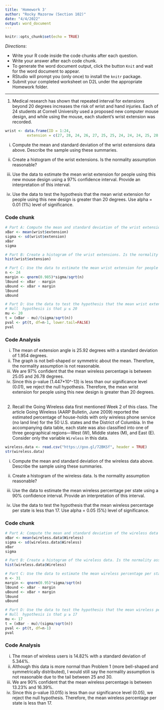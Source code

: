 ```yaml
---
title: 'Homework 3'
author: "Rocky Mazorow (Section 102)"
date: "4/4/2022"
output: word_document
---
```


```r
knitr::opts_chunk$set(echo = TRUE)
```

*Directions*: 

* Write your R code inside the code chunks after each question.
* Write your answer after each code chunk.
* To generate the word document output, click the button `Knit` and wait for the word document to appear.
* RStudio will prompt you (only once) to install the `knitr` package.
* Submit your completed worksheet on D2L under the appropriate Homework folder.

***
1. Medical research has shown that repeated interval for extensions beyond 20 degrees increases the risk of wrist and hand injuries. Each of 24 students at Cornell University used a proposed new computer mouse design, and while using the mouse, each student's wrist extension was recorded. 

```r
wrist <- data.frame(ID = 1:24,
          extension = c(27, 28, 24, 26, 27, 25, 25, 24, 24, 24, 25, 28, 22, 25, 24, 28, 27, 26, 31, 25, 28, 27, 27, 25))
```

  i) Compute the mean and standard deviation of the wrist extensions data above. Describe the sample using these summaries.  
 
  ii) Create a histogram of the wrist extensions. Is the normality assumption reasonable?  
  
  iii) Use the data to estimate the mean wrist extension for people using this new mouse design using a 97\% confidence interval. Provide an interpretation of this interval.  
  
  
  iv) Use the data to test the hypothesis that the mean wrist extension for people using this new design is greater than 20 degrees. Use alpha = 0.01 (1\%) level of significance.  
  
  
  
### Code chunk
```r
# Part A: Compute the mean and standard deviation of the wrist extensions data above. Describe the sample using these summaries.  
xBar <- mean(wrist$extension)
sigma <- sd(wrist$extension)
xBar
sigma

# Part B: Create a histogram of the wrist extensions. Is the normality assumption reasonable?  
hist(wrist$extension)  

# Part C: Use the data to estimate the mean wrist extension for people using this new mouse design using a 97% confidence interval. Provide an interpretation of this interval.  
n <- 24
margin <- qnorm(0.985)*sigma/sqrt(n)
lBound <- xBar - margin
uBound <- xBar + margin
lBound
uBound

# Part D: Use the data to test the hypothesis that the mean wrist extension for people using this new design is greater than 20 degrees. Use alpha = 0.01 (1%) level of significance. 
# Null  hypothesis is that µ ≤ 20
mu <- 20
t = (xBar - mu)/(sigma/sqrt(n))
pval <- pt(t, df=n-1, lower.tail=FALSE)
pval

```
### Code Analysis
i) The mean of extension angle is 25.92 degrees with a standard deviation of 1.954 degrees.
ii) The graph is not bell-shaped or symmetric about the mean. Therefore, the normality assumption is not reasonable.
iii) We are 97% confident that the mean wireless percentage is between 25.05 and 26.78 degrees.
iv) Since this p-value (1.447*10^-13) is less than our significance level (0.01), we reject the null hypothesis. Therefore, the mean wrist extension for people using this new design is greater than 20 degrees.
&nbsp;  
&nbsp; 

2. Recall the Going Wireless data first mentioned Week 2 of this class. The article Going Wireless (AARP Bulletin, June 2009) reported the estimated percentage of house-holds with only wireless phone service (no land line) for the 50 U.S. states and the District of Columbia. In the accompanying data table, each state was also classified into one of three geographical regions—West (W), Middle states (M), and East (E). Consider only the variable `Wireless` in this data.

```r
wireless.data <- read.csv("https://goo.gl/72BKSf", header = TRUE)
str(wireless.data)
```

  i) Compute the mean and standard deviation of the wireless data above. Describe the sample using these summaries.  
 
  ii) Create a histogram of the wireless data. Is the normality assumption reasonable?  
  
  iii) Use the data to estimate the mean wireless percentage per state using a 90\% confidence interval. Provide an interpretation of this interval.  
  
  
  iv) Use the data to test the hypothesis that the mean  wireless percentage per state is less than 17. Use alpha = 0.05 (5\%) level of significance.  
  
  
  
### Code chunk
```r
# Part A: Compute the mean and standard deviation of the wireless data above. Describe the sample using these summaries.  
xBar <- mean(wireless.data$Wireless)
sigma <- sd(wireless.data$Wireless)
xBar
sigma

# Part B: Create a histogram of the wireless data. Is the normality assumption reasonable?  
hist(wireless.data$Wireless)  

# Part C: Use the data to estimate the mean wireless percentage per state using a 90% confidence interval. Provide an interpretation of this interval.  
n <- 31
margin <- qnorm(0.95)*sigma/sqrt(n)
lBound <- xBar - margin
uBound <- xBar + margin
lBound
uBound

# Part D: Use the data to test the hypothesis that the mean wireless percentage per state is less than 17. Use alpha = 0.05 (5%) level of significance. 
# Null  hypothesis is that µ ≥ 17
mu <- 17
t = (xBar - mu)/(sigma/sqrt(n))
pval <- pt(t, df=n-1)
pval

```
### Code Analysis
i) The mean of wireless users is 14.82% with a standard deviation of 5.344%.
ii) Although this data is more normal than Problem 1 (more bell-shaped and symmetrically distributed), I would still say the normality assumption is not reasonable due to the tail between 25 and 30.
iii) We are 90% confident that the mean wireless percentage is between 13.23% and 16.39%.
iv) Since this p-value (0.015) is less than our significance level (0.05), we reject the null hypothesis. Therefore, the mean wireless percentage per state is less than 17.
&nbsp;  
&nbsp; 